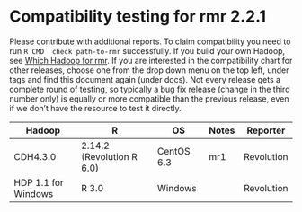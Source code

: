 # Compatibility testing for rmr 2.2.1
Please contribute with additional reports. To claim compatibility you need to run `R CMD  check path-to-rmr` successfully.
If you build your own Hadoop, see [Which Hadoop for rmr](https://github.com/RevolutionAnalytics/RHadoop/wiki/Which-Hadoop-for-rmr).
If you are interested in the compatibility chart for other releases, choose one from the drop down menu on the top left, under tags and find this document again (under docs). Not every release gets a complete round of testing, so typically a bug fix release (change in the third number only) is equally or more compatible than the previous release, even if we don't have the resource to test it directly. 

<table>
<thead>
<tr><th>Hadoop</th><th>R</th><th>OS</th><th>Notes</th><th>Reporter</th></tr>
</thead>
<tbody>
<tr><td>CDH4.3.0</td><td>2.14.2 (Revolution R 6.0)</td><td>CentOS 6.3</td><td>mr1</td><td>Revolution</td></tr>
<tr><td>HDP 1.1 for Windows</td><td>R 3.0</td><td>Windows</td><td></td><td>Revolution</td></tr>
</table>
